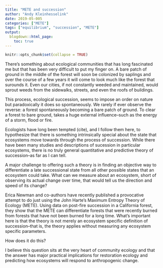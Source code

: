 ```yaml
---
title: "METE and succession"
author: "Andy Kleinhesselink"
date: 2019-05-005
categories: ["METE"]
tags: ["equilibrium", "succession", "METE"]
output:
  blogdown::html_page:
    toc: true
---
```


```r
knitr::opts_chunk$set(collapse = TRUE)
```

There's something about ecological communities that has long fascinated me but that has been very difficult to put my finger on. A bare patch of ground in the middle of the forest will soon be colonized by saplings and over the course of a few years it will come to look much like the forest that surounds it. Even our cities, if not constantly weeded and maintained, would sprout weeds from the sidewalks, streets, and even the roofs of buildings. 

This process, ecological succession, seems to impose an order on nature but paradoxically it does so spontaneously. We rarely if ever observe the reverse: a forest spontaneously becoming a bare patch of ground.  To clear a forest to bare ground, takes a huge external influence--such as the energy of a storm, flood or fire.

Ecologists have long been tempted (cite), and I follow them here, to hypothesize that there is something intrinsically special about the state that ecosystems move towards through the process of succession.  While there have been many studies and descriptions of sucession in particular ecosystems, there is no truly general quantitative and predictive theory of succession--as far as I can tell.  

A major challenge to offering such a theory is in finding an objective way to differentiate a late successional state from all other possible states that an ecosystem could take. What can we measure about an ecosystem, short of observing its actual change over time, that would tell us the direction and speed of its change?  

Erica Newman and co-authors have recently published a provocative attempt to do just using the John Harte's Maximum Entropy Theory of Ecology (METE). Using data on post-fire succession in a California forest, they show that the METE can differentiate forests that were recently burned from forests that have not been burned for a long time.  What's important here is that the theory is not merely an ecosystem specific definition of succession--that is, the theory applies without measuring any ecosystem  specific parameters.  

How does it do this? 

I believe this question sits at the very heart of community ecology and that the answer has major practical implications for restoration ecology and predicting how ecosystems will respond to anthropogenic change.


